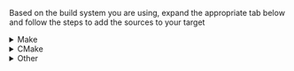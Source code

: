 Based on the build system you are using, expand the appropriate tab below and
follow the steps to add the sources to your target

<details>
  <summary>Make</summary>

```
MEMFAULT_PORT_ROOT := <YOUR_PROJECT_ROOT>/third_party/memfault
MEMFAULT_SDK_ROOT := $(MEMFAULT_PORT_ROOT)/memfault-firmware-sdk

MEMFAULT_COMPONENTS := core util panics metrics
include $(MEMFAULT_SDK_ROOT)/makefiles/MemfaultWorker.mk

<YOUR_SRC_FILES> += \
  $(MEMFAULT_COMPONENTS_SRCS) \
  $(MEMFAULT_PORT_ROOT)/memfault_platform_port.c \
  $(MEMFAULT_PORT_ROOT)/memfault_platform_coredump_regions.c

<YOUR_INCLUDE_PATHS> += \
  $(MEMFAULT_COMPONENTS_INC_FOLDERS) \
  $(MEMFAULT_SDK_ROOT)/ports/include \
  $(MEMFAULT_PORT_ROOT)
```

:::info

Be sure to update `YOUR_SRC_FILES`, `YOUR_INCLUDE_PATHS`, and
`YOUR_PROJECT_ROOT` accordingly for your system above!

:::

</details>

<details>
  <summary>CMake</summary>

```
set(MEMFAULT_PORT_ROOT <YOUR_PROJECT_ROOT>/third_party/memfault)
set(MEMFAULT_SDK_ROOT ${MEMFAULT_PORT_ROOT}/memfault-firmware-sdk)

list(APPEND MEMFAULT_COMPONENTS core util panics metrics)
include(${MEMFAULT_SDK_ROOT}/cmake/Memfault.cmake)
memfault_library(${MEMFAULT_SDK_ROOT} MEMFAULT_COMPONENTS
 MEMFAULT_COMPONENTS_SRCS MEMFAULT_COMPONENTS_INC_FOLDERS)

# Add the following to your target sources:
#   ${MEMFAULT_COMPONENTS_SRCS}
#   ${MEMFAULT_PORT_ROOT}/memfault_platform_port.c
#   ${MEMFAULT_PORT_ROOT}/memfault_platform_coredump_regions.c
#
# Add the following to your target includes
#   ${MEMFAULT_COMPONENTS_INC_FOLDERS}
#   ${MEMFAULT_PORT_ROOT}
```

:::info

Be sure to update `YOUR_PROJECT_ROOT`, add `${MEMFAULT_COMPONENTS_SRCS}` to your
target sources and `${MEMFAULT_COMPONENTS_INC_FOLDERS}` to your target includes
accordingly

:::

</details>

<details>
  <summary>Other</summary>

1. add `$MEMFAULT_FIRMWARE_SDK/components/include` to the include paths for your
   project
2. add `$MEMFAULT_FIRMWARE_SDK/ports/include` to the include paths for your
   project
3. add the sources under
   `$MEMFAULT_FIRMWARE_SDK/components/[core, util, panics, metrics]/src/**/*.c`
   to your project
4. add `third_party/memfault/memfault_platform_port.c` &
   `third_party/memfault/memfault_platform_coredump_regions.c` sources to
   project
5. add `third_party/memfault/` to the include paths for your project

</details>
